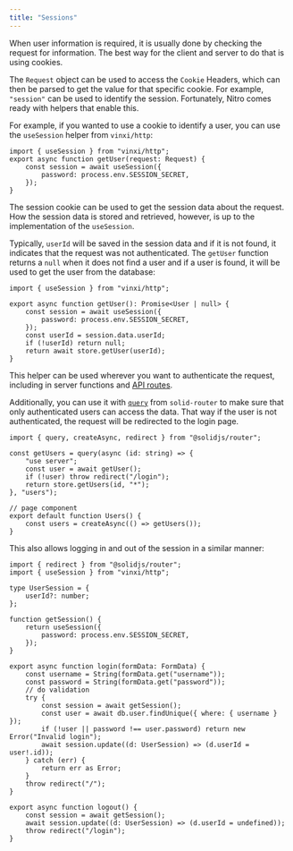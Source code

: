 ```yaml
---
title: "Sessions"
---
```


When user information is required, it is usually done by checking the request for information.
The best way for the client and server to do that is using cookies.

The `Request` object can be used to access the `Cookie` Headers, which can then be parsed to get the value for that specific cookie.
For example, `"session"` can be used to identify the session.
Fortunately, Nitro comes ready with helpers that enable this.

For example, if you wanted to use a cookie to identify a user, you can use the `useSession` helper from `vinxi/http`:

```tsx title="/lib/session.ts"
import { useSession } from "vinxi/http";
export async function getUser(request: Request) {
	const session = await useSession({
		password: process.env.SESSION_SECRET,
	});
}
```

The session cookie can be used to get the session data about the request.
How the session data is stored and retrieved, however, is up to the implementation of the `useSession`.

Typically, `userId` will be saved in the session data and if it is not found, it indicates that the request was not authenticated.
The `getUser` function returns a `null` when it does not find a user and if a user is found, it will be used to get the user from the database:

```tsx title="/lib/session.ts"
import { useSession } from "vinxi/http";

export async function getUser(): Promise<User | null> {
	const session = await useSession({
		password: process.env.SESSION_SECRET,
	});
	const userId = session.data.userId;
	if (!userId) return null;
	return await store.getUser(userId);
}
```

This helper can be used wherever you want to authenticate the request, including in server functions and [API routes](/solid-start/building-your-application/api-routes).

Additionally, you can use it with [`query`](/solid-router/reference/data-apis/query) from `solid-router` to make sure that only authenticated users can access the data.
That way if the user is not authenticated, the request will be redirected to the login page.

```tsx title="/routes/api/store/admin.ts"
import { query, createAsync, redirect } from "@solidjs/router";

const getUsers = query(async (id: string) => {
	"use server";
	const user = await getUser();
	if (!user) throw redirect("/login");
	return store.getUsers(id, "*");
}, "users");

// page component
export default function Users() {
	const users = createAsync(() => getUsers());
}
```

This also allows logging in and out of the session in a similar manner:

```tsx title="/routes/session.server.ts"
import { redirect } from "@solidjs/router";
import { useSession } from "vinxi/http";

type UserSession = {
	userId?: number;
};

function getSession() {
	return useSession({
		password: process.env.SESSION_SECRET,
	});
}

export async function login(formData: FormData) {
	const username = String(formData.get("username"));
	const password = String(formData.get("password"));
	// do validation
	try {
		const session = await getSession();
		const user = await db.user.findUnique({ where: { username } });
		if (!user || password !== user.password) return new Error("Invalid login");
		await session.update((d: UserSession) => (d.userId = user!.id));
	} catch (err) {
		return err as Error;
	}
	throw redirect("/");
}

export async function logout() {
	const session = await getSession();
	await session.update((d: UserSession) => (d.userId = undefined));
	throw redirect("/login");
}
```
